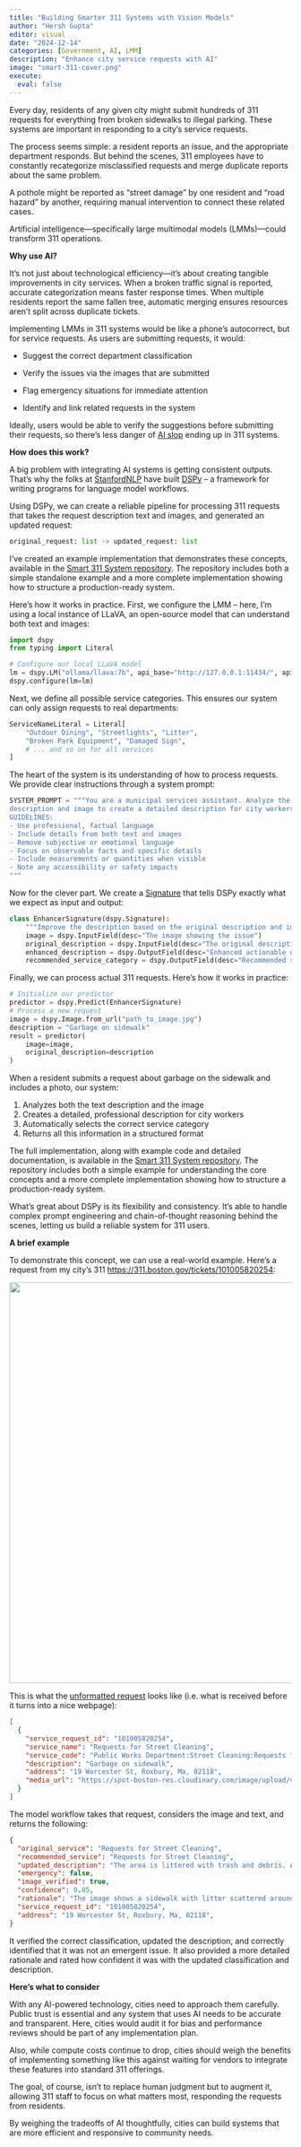 ```yaml
---
title: "Building Smarter 311 Systems with Vision Models"
author: "Hersh Gupta"
editor: visual
date: "2024-12-14"
categories: [Government, AI, LMM]
description: "Enhance city service requests with AI"
image: "smart-311-cover.png"
execute:
  eval: false
---
```


```{=html}
<!-- ![Smart 311 Concept](smart-311-cover.png){width=600 fig-align="center"}
 -->
```

Every day, residents of any given city might submit hundreds of 311 requests for everything from broken sidewalks to illegal parking. These systems are important in responding to a city's service requests.

The process seems simple: a resident reports an issue, and the appropriate department responds. But behind the scenes, 311 employees have to constantly recategorize misclassified requests and merge duplicate reports about the same problem.

A pothole might be reported as "street damage" by one resident and "road hazard" by another, requiring manual intervention to connect these related cases.

Artificial intelligence—specifically large multimodal models (LMMs)—could transform 311 operations.

**Why use AI?**

It’s not just about technological efficiency—it's about creating tangible improvements in city services. When a broken traffic signal is reported, accurate categorization means faster response times. When multiple residents report the same fallen tree, automatic merging ensures resources aren't split across duplicate tickets.

Implementing LMMs in 311 systems would be like a phone’s autocorrect, but for service requests. As users are submitting requests, it would:

-   Suggest the correct department classification

-   Verify the issues via the images that are submitted

-   Flag emergency situations for immediate attention

-   Identify and link related requests in the system

Ideally, users would be able to verify the suggestions before submitting their requests, so there’s less danger of [AI slop](https://en.wikipedia.org/wiki/AI_slop) ending up in 311 systems.


**How does this work?**

A big problem with integrating AI systems is getting consistent outputs. That’s why the folks at [StanfordNLP](https://github.com/stanfordnlp) have built [DSPy](https://dspy.ai/) – a framework for writing programs for language model workflows.

Using DSPy, we can create a reliable pipeline for processing 311 requests that takes the request description text and images, and generated an updated request:

```python

original_request: list -> updated_request: list
```

I've created an example implementation that demonstrates these concepts, available in the [Smart 311 System repository](https://github.com/hersh-gupta/smart-311). The repository includes both a simple standalone example and a more complete implementation showing how to structure a production-ready system.

Here's how it works in practice. First, we configure the LMM -- here, I'm using a local instance of LLaVA, an open-source model that can understand both text and images:

```python
import dspy
from typing import Literal

# Configure our local LLaVA model
lm = dspy.LM("ollama/llava:7b", api_base="http://127.0.0.1:11434/", api_key="")
dspy.configure(lm=lm)
```

Next, we define all possible service categories. This ensures our system can only assign requests to real departments:

```python
ServiceNameLiteral = Literal[
    "Outdoor Dining", "Streetlights", "Litter",
    "Broken Park Equipment", "Damaged Sign",
    # ... and so on for all services
]

```

The heart of the system is its understanding of how to process requests. We provide clear instructions through a system prompt:

```python
SYSTEM_PROMPT = """You are a municipal services assistant. Analyze the request
description and image to create a detailed description for city workers.
GUIDELINES:
- Use professional, factual language
- Include details from both text and images
- Remove subjective or emotional language
- Focus on observable facts and specific details
- Include measurements or quantities when visible
- Note any accessibility or safety impacts
"""
```

Now for the clever part. We create a [Signature](https://dspy.ai/learn/programming/signatures/?h=signature) that tells DSPy exactly what we expect as input and output:

```python
class EnhancerSignature(dspy.Signature):
    """Improve the description based on the original description and image."""
    image = dspy.InputField(desc="The image showing the issue")
    original_description = dspy.InputField(desc="The original description text")
    enhanced_description = dspy.OutputField(desc="Enhanced actionable description")
    recommended_service_category = dspy.OutputField(desc="Recommended service category")
```

Finally, we can process actual 311 requests. Here's how it works in practice:

```python
# Initialize our predictor
predictor = dspy.Predict(EnhancerSignature)
# Process a new request
image = dspy.Image.from_url("path_to_image.jpg")
description = "Garbage on sidewalk"
result = predictor(
    image=image,
    original_description=description
)
```

When a resident submits a request about garbage on the sidewalk and includes a photo, our system:

1.  Analyzes both the text description and the image
2.  Creates a detailed, professional description for city workers
3.  Automatically selects the correct service category
4.  Returns all this information in a structured format

The full implementation, along with example code and detailed documentation, is available in the [Smart 311 System repository](https://github.com/hersh-gupta/smart-311). The repository includes both a simple example for understanding the core concepts and a more complete implementation showing how to structure a production-ready system.

What’s great about DSPy is its flexibility and consistency. It’s able to handle complex prompt engineering and chain-of-thought reasoning behind the scenes, letting us build a reliable system for 311 users.

**A brief example**

To demonstrate this concept, we can use a real-world example. Here's a request from my city's 311 <https://311.boston.gov/tickets/101005820254>:

![](images/paste-1.png){width="715"}

This is what the [unformatted request](https://311.boston.gov/open311/v2/requests/101005820254.json) looks like (i.e. what is received before it turns into a nice webpage):

``` json
[
  {
    "service_request_id": "101005820254",
    "service_name": "Requests for Street Cleaning",
    "service_code": "Public Works Department:Street Cleaning:Requests for Street Cleaning",
    "description": "Garbage on sidewalk",
    "address": "19 Worcester St, Roxbury, Ma, 02118",
    "media_url": "https://spot-boston-res.cloudinary.com/image/upload/v1734138056/boston/production/x1vhcizd7nvzb7xdzkfe.jpg#spot=e8762677-4564-41c3-b58b-3ddd206801cb"
  }
]
```

The model workflow takes that request, considers the image and text, and returns the following:

``` json
{
  "original_service": "Requests for Street Cleaning",
  "recommended_service": "Requests for Street Cleaning",
  "updated_description": "The area is littered with trash and debris. A blue box is present on the sidewalk by 19 Worcester St, Roxbury, Ma, 02118, which needs to be removed",
  "emergency": false,
  "image_verified": true,
  "confidence": 0.85,
  "rationale": "The image shows a sidewalk with litter scattered around, which is consistent with the current service classification of \"Requests for Street Cleaning\". The presence of trash on the sidewalk indicates that it requires attention from the city's street cleaning services to maintain cleanliness and hygiene in public spaces.",
  "service_request_id": "101005820254",
  "address": "19 Worcester St, Roxbury, Ma, 02118",
}
```

It verified the correct classification, updated the description, and correctly identified that it was not an emergent issue. It also provided a more detailed rationale and rated how confident it was with the updated classification and description.

**Here’s what to consider**

With any AI-powered technology, cities need to approach them carefully. Public trust is essential and any system that uses AI needs to be accurate and transparent. Here, cities would audit it for bias and performance reviews should be part of any implementation plan.

Also, while compute costs continue to drop, cities should weigh the benefits of implementing something like this against waiting for vendors to integrate these features into standard 311 offerings.

The goal, of course, isn’t to replace human judgment but to augment it, allowing 311 staff to focus on what matters most, responding the requests from residents.

By weighing the tradeoffs of AI thoughtfully, cities can build systems that are more efficient and responsive to community needs.